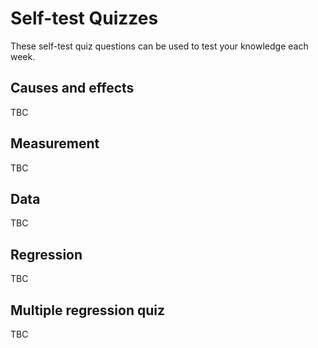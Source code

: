 # Self-test Quizzes

These self-test quiz questions can be used to test your knowledge each week.

<!-- TODO ADD QUIZ ITEMS FOR ALL SESSIONS

TODO ADD ANSWERS ON SEPARATE PAGES OR USE WEBEX
 -->

## Causes and effects {#causes-quiz}

TBC

<!-- -   Your hypothesis is "sunburn hurts more if you are also hungover". Is this an
    example of mediation or moderation? [Moderation]
-   How do we show correlation in causal diagrams? [a double headed arrow]
-   Is effect modification the same as or different to stratification?
    Same/Different
-   How many variables do we need for mediation to take place: 1/2/3/4?
-   What does it mean if there is no line between two variables in a causal
    diagram?
-   What is another word for omitted variable bias [confounding]
-   What technique can we use to rule out confounding entrirely?
-   Why can't we always use experiments?
 -->

## Measurement {#measurement-quiz}

TBC

<!--
-   When drawing diagrams, observations are drawn as `____` boxes, and latent
    variables are drawn as `____` boxes [square and rounded respectively]

-   Something about diversity/construct validity TODO

-   Something about ambiguity/discriminant validity TODO?
 -->
<!-- TODO ADD MORE QUESTIONS -->

## Data {#data-quiz}

TBC

<!-- TODO -->

## Regression {#regression-quiz}

TBC

## Multiple regression quiz {#multiple-regression-quiz}

TBC

